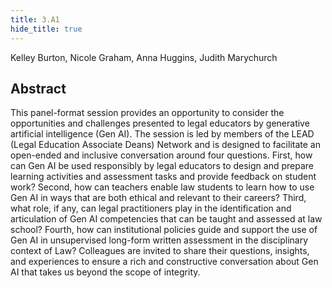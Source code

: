 ```yaml
---
title: 3.A1
hide_title: true
---
```


<AbstractHeader sKey='id3_A1'>
Kelley Burton, Nicole Graham, Anna Huggins, Judith Marychurch 
</AbstractHeader>

## Abstract
This panel-format session provides an opportunity to consider the opportunities and challenges presented to legal educators by generative artificial intelligence (Gen AI). The session is led by members of the LEAD (Legal Education Associate Deans) Network and is designed to facilitate an open-ended and inclusive conversation around four questions. First, how can Gen AI be used responsibly by legal educators to design and prepare learning activities and assessment tasks and provide feedback on student work? Second, how can teachers enable law students to learn how to use Gen AI in ways that are both ethical and relevant to their careers? Third, what role, if any, can legal practitioners play in the identification and articulation of Gen AI competencies that can be taught and assessed at law school? Fourth, how can institutional policies guide and support the use of Gen AI in unsupervised long-form written assessment in the disciplinary context of Law? Colleagues are invited to share their questions, insights, and experiences to ensure a rich and constructive conversation about Gen AI that takes us beyond the scope of integrity.